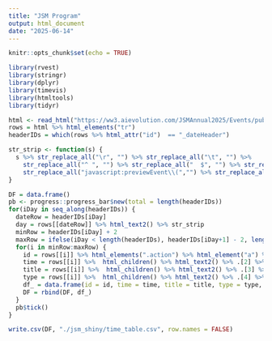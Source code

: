 ```yaml
---
title: "JSM Program"
output: html_document
date: "2025-06-14"
---
```


```r
knitr::opts_chunk$set(echo = TRUE)
```

```r
library(rvest)
library(stringr)
library(dplyr)
library(timevis)
library(htmltools)
library(tidyr)

```

```r
html <- read_html("https://ww3.aievolution.com/JSMAnnual2025/Events/pubSearchEvents?style=0")
rows = html %>% html_elements("tr")
headerIDs = which(rows %>% html_attr("id")  == "_dateHeader")
```

```r
str_strip <- function(s) {
  s %>% str_replace_all("\r", "") %>% str_replace_all("\t", "") %>% 
    str_replace_all("^ ", "") %>% str_replace_all("  $", "") %>% str_replace_all(" ", " ") %>% 
    str_replace_all("javascript:previewEvent\\(","") %>% str_replace_all("\\);","")
}
```



```r
DF = data.frame()
pb <- progress::progress_bar$new(total = length(headerIDs))
for(iDay in seq_along(headerIDs)) {
  dateRow = headerIDs[iDay]
  day = rows[[dateRow]] %>% html_text2() %>% str_strip
  minRow = headerIDs[iDay] + 2
  maxRow = ifelse(iDay < length(headerIDs), headerIDs[iDay+1] - 2, length(rows)-1)
  for(i in minRow:maxRow) {
    id = rows[[i]] %>% html_elements(".action") %>% html_element("a") %>% html_attr("href") %>% str_strip
    time = rows[[i]] %>%  html_children() %>% html_text2() %>% .[2] %>% str_strip
    title = rows[[i]] %>%  html_children() %>% html_text2() %>% .[3] %>% str_strip
    type = rows[[i]] %>%  html_children() %>% html_text2() %>% .[4] %>% str_strip
    df_ = data.frame(id = id, time = time, title = title, type = type, day = day)
    DF = rbind(DF, df_)
  }
  pb$tick()
}
```



```r
write.csv(DF, "./jsm_shiny/time_table.csv", row.names = FALSE)
```



